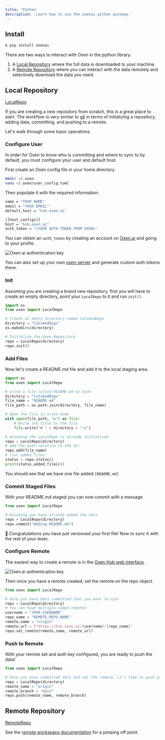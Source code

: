 ```yaml
---
title: 'Python'
description: 'Learn how to use the oxenai python package.'
---
```


## Install

```bash
$ pip install oxenai
```

There are two ways to interact with Oxen in the python library:

1) A [Local Repository](/python/local_repo) where the full data is downloaded to your machine.
2) A [Remote Repository](/python/remote_repo) where you can interact with the data remotely and selectively download the data you need.

## Local Repository

[LocalRepo](/python/local_repo)

If you are creating a new repository from scratch, this is a great place to start. The workflow is very similar to [git](https://git-scm.com/) in terms of initializing a repository, adding data, committing, and pushing to a remote.

Let's walk through some basic operations.

### Configure User

In order for Oxen to know who is committing and where to sync to by default, you must configure your user and default host.

First create an Oxen config file in your home directory.

```bash
mkdir ~/.oxen
nano ~/.oxen/user_config.toml 
```

Then populate it with the required information. 

```bash
name = "YOUR NAME" 
email = "YOUR EMAIL"
default_host = "hub.oxen.ai"

[[host_configs]]
host = "hub.oxen.ai"
auth_token = "<YOUR AUTH TOKEN FROM OXEN>"
```

You can obtain an `auth_token` by creating an account on [Oxen.ai](https://oxen.ai) and going to your profile.

<img
  className="block"
  src="/images/auth_key.png"
  alt="Oxen.ai authentication key"
/>

You can also set up your own [oxen-server](/getting-started/oxen-server) and generate custom auth tokens there.

### Init

Assuming you are creating a brand new repository, first you will have to create an empty directory, point your `LocalRepo` to it and run `init()`.

```python
import os
from oxen import LocalRepo

# Create an empty directory named CatsAndDogs
directory = "CatsAndDogs"
os.makedirs(directory)

# Initialize the Oxen Repository
repo = LocalRepo(directory)
repo.init()
```

### Add Files

Now let's create a README.md file and add it to the local staging area.

```python
import os
from oxen import LocalRepo

# write a file called README.md to disk
directory = "CatsAndDogs"
file_name = "README.md"
file_path = os.path.join(directory, file_name)

# Open the file in write mode
with open(file_path, "w") as file:
    # Write the title to the file
    file.write("# " + directory + "\n")

# Assuming the LocalRepo is already initialized
repo = LocalRepo(directory)
# add the path relative to the dir
repo.add(file_name)
# list added files
status = repo.status()
print(status.added_files())
```

You should see that we have one file added `[README.md]`

### Commit Staged Files

With your README.md staged you can now commit with a message

```python
from oxen import LocalRepo

# Assuming you have already added the data
repo = LocalRepo(directory)
repo.commit("Adding README.md")
```

🎉 Congratulations you have just versioned your first file! Now to sync it with the rest of your team.

### Configure Remote

The easiest way to create a remote is in the [Oxen Hub web interface](https://oxen.ai). 

<img
  className="block"
  src="/images/MyRepos.png"
  alt="Oxen.ai authentication key"
/>

Then once you have a remote created, set the remote on the repo object.

```python
from oxen import LocalRepo

# Once you have data committed that you want to sync
repo = LocalRepo(directory)
# You can have multiple named remotes
username = "YOUR_USERNAME"
repo_name = "REMOTE_REPO_NAME"
remote_name = "origin"
remote_url = f"https://hub.oxen.ai/{username}/{repo_name}"
repo.set_remote(remote_name, remote_url)
```

### Push to Remote

With your remote set and auth key configured, you are ready to push the data!

```python
from oxen import LocalRepo

# Once you have committed data and set the remote, it's time to push your branch
repo = LocalRepo(directory)
remote_name = "origin"
remote_branch = "main"
repo.push(remote_name, remote_branch)
```

## Remote Repository

[RemoteRepo](/python/remote_repo)

See the [remote workspace documentation](/concepts/remote-workspace) for a jumping off point.